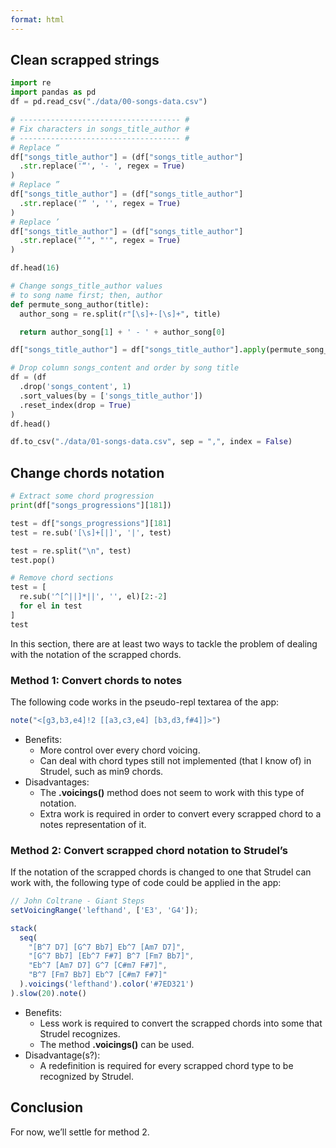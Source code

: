 ```yaml
---
format: html
---
```


## Clean scrapped strings 

```python
import re
import pandas as pd
df = pd.read_csv("./data/00-songs-data.csv")
```

```python
# ------------------------------------ #
# Fix characters in songs_title_author #
# ------------------------------------ #
# Replace “ 
df["songs_title_author"] = (df["songs_title_author"]
  .str.replace('“', '- ', regex = True)
)
# Replace ”
df["songs_title_author"] = (df["songs_title_author"]
  .str.replace('” ', '', regex = True)
)
# Replace ’
df["songs_title_author"] = (df["songs_title_author"]
  .str.replace("’", "'", regex = True)
)

df.head(16)
```

```python
# Change songs_title_author values
# to song name first; then, author
def permute_song_author(title):
  author_song = re.split(r"[\s]+-[\s]+", title)

  return author_song[1] + ' - ' + author_song[0]

df["songs_title_author"] = df["songs_title_author"].apply(permute_song_author)
```

```python
# Drop column songs_content and order by song title
df = (df
  .drop('songs_content', 1)
  .sort_values(by = ['songs_title_author'])
  .reset_index(drop = True)
)
df.head()

df.to_csv("./data/01-songs-data.csv", sep = ",", index = False)
```

## Change chords notation

```python
# Extract some chord progression
print(df["songs_progressions"][181])

test = df["songs_progressions"][181]
test = re.sub('[\s]+[|]', '|', test)

test = re.split("\n", test)
test.pop()

# Remove chord sections
test = [
  re.sub('^[^||]*||', '', el)[2:-2]
  for el in test  
]
test
```

In this section, there are at least two ways to tackle
the problem of dealing with the notation of the scrapped chords.

### Method 1: Convert chords to notes

The following code works in the pseudo-repl textarea of
the app:

```.js
note("<[g3,b3,e4]!2 [[a3,c3,e4] [b3,d3,f#4]]>")
```

- Benefits:
    - More control over every chord voicing.
    - Can deal with chord types still not implemented
    (that I know of) in Strudel, such as min9 chords.

- Disadvantages:
    - The **.voicings()** method does not seem to 
    work with this type of notation.
    - Extra work is required in order to convert
    every scrapped chord to a notes representation of it.

### Method 2: Convert scrapped chord notation to Strudel's

If the notation of the scrapped chords is changed to one
that Strudel can work with, the following type of code 
could be applied in the app:

```.js
// John Coltrane - Giant Steps
setVoicingRange('lefthand', ['E3', 'G4']);

stack(
  seq(
    "[B^7 D7] [G^7 Bb7] Eb^7 [Am7 D7]",
    "[G^7 Bb7] [Eb^7 F#7] B^7 [Fm7 Bb7]",
    "Eb^7 [Am7 D7] G^7 [C#m7 F#7]",
    "B^7 [Fm7 Bb7] Eb^7 [C#m7 F#7]"
  ).voicings('lefthand').color('#7ED321')
).slow(20).note()
```

- Benefits:
    - Less work is required to convert the scrapped
    chords into some that Strudel recognizes.
    - The method **.voicings()** can be used.

- Disadvantage(s?):
    - A redefinition is required for every
    scrapped chord type to be recognized by Strudel.

## Conclusion

For now, we'll settle for method 2.
